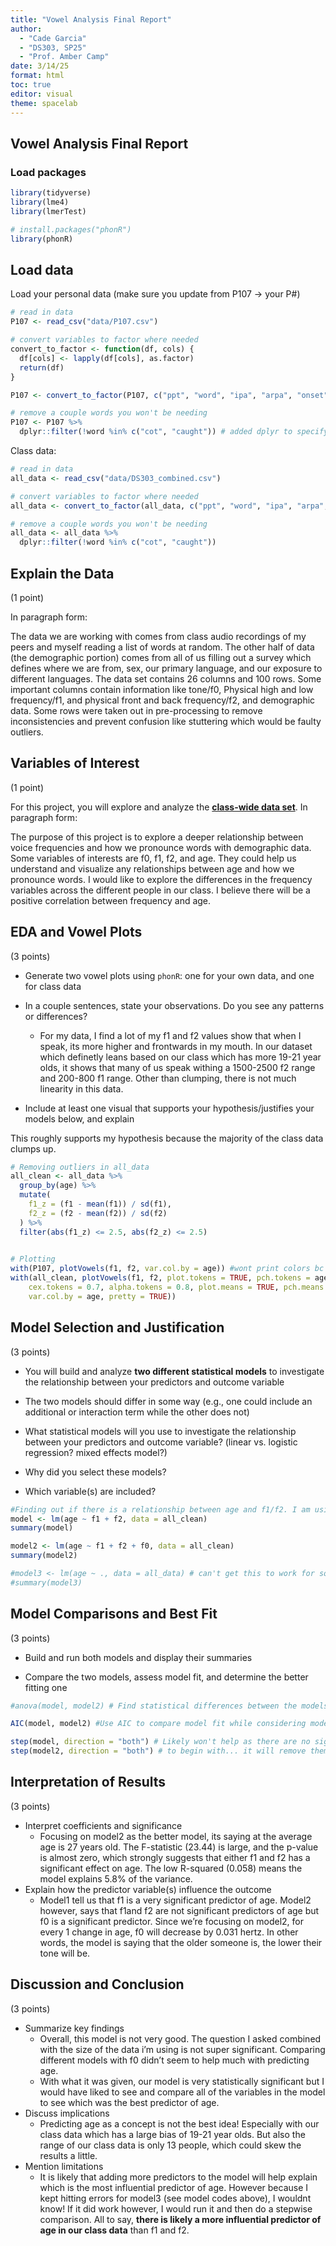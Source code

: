 ```yaml
---
title: "Vowel Analysis Final Report"
author: 
  - "Cade Garcia"
  - "DS303, SP25"
  - "Prof. Amber Camp"
date: 3/14/25
format: html
toc: true
editor: visual
theme: spacelab
---
```


## Vowel Analysis Final Report

### Load packages

```r
library(tidyverse)
library(lme4)
library(lmerTest)

# install.packages("phonR")
library(phonR)
```

## Load data

Load your personal data (make sure you update from P107 -\> your P#)

```r
# read in data
P107 <- read_csv("data/P107.csv")

# convert variables to factor where needed
convert_to_factor <- function(df, cols) {
  df[cols] <- lapply(df[cols], as.factor)
  return(df)
}

P107 <- convert_to_factor(P107, c("ppt", "word", "ipa", "arpa", "onset", "offset", "environment", "real_word", "sex", "ethnicity", "birthplace", "home_state", "years_lived_hi", "L1", "exposure_langs_yn", "exposure_langs", "speak_other", "item_num", "rep"))

# remove a couple words you won't be needing
P107 <- P107 %>%
  dplyr::filter(!word %in% c("cot", "caught")) # added dplyr to specify which 'filter' to use

```

Class data:

```r
# read in data
all_data <- read_csv("data/DS303_combined.csv")

# convert variables to factor where needed
all_data <- convert_to_factor(all_data, c("ppt", "word", "ipa", "arpa", "onset", "offset", "environment", "real_word", "sex", "ethnicity", "birthplace", "home_state", "years_lived_hi", "L1", "exposure_langs_yn", "exposure_langs", "speak_other", "item_num", "rep"))

# remove a couple words you won't be needing
all_data <- all_data %>%
  dplyr::filter(!word %in% c("cot", "caught"))

```

## Explain the Data

(1 point)

In paragraph form:

The data we are working with comes from class audio recordings of my peers and myself reading a list of words at random. The other half of data (the demographic portion) comes from all of us filling out a survey which defines where we are from, sex, our primary language, and our exposure to different languages. The data set contains 26 columns and 100 rows. Some important columns contain information like tone/f0, Physical high and low frequency/f1, and physical front and back frequency/f2, and demographic data. Some rows were taken out in pre-processing to remove inconsistencies and prevent confusion like stuttering which would be faulty outliers.

## Variables of Interest

(1 point)

For this project, you will explore and analyze the [**class-wide data set**]{.underline}. In paragraph form:

The purpose of this project is to explore a deeper relationship between voice frequencies and how we pronounce words with demographic data. Some variables of interests are f0, f1, f2, and age. They could help us understand and visualize any relationships between age and how we pronounce words. I would like to explore the differences in the frequency variables across the different people in our class. I believe there will be a positive correlation between frequency and age.

## EDA and Vowel Plots

(3 points)

-   Generate two vowel plots using `phonR`: one for your own data, and one for class data

-   In a couple sentences, state your observations. Do you see any patterns or differences?

    -   For my data, I find a lot of my f1 and f2 values show that when I speak, its more higher and frontwards in my mouth. In our dataset which definetly leans based on our class which has more 19-21 year olds, it shows that many of us speak withing a 1500-2500 f2 range and 200-800 f1 range. Other than clumping, there is not much linearity in this data.

-   Include at least one visual that supports your hypothesis/justifies your models below, and explain

This roughly supports my hypothesis because the majority of the class data clumps up.

```r
# Removing outliers in all_data
all_clean <- all_data %>%
  group_by(age) %>% 
  mutate(
    f1_z = (f1 - mean(f1)) / sd(f1),
    f2_z = (f2 - mean(f2)) / sd(f2)
  ) %>%
  filter(abs(f1_z) <= 2.5, abs(f2_z) <= 2.5)
  

# Plotting 
with(P107, plotVowels(f1, f2, var.col.by = age)) #wont print colors bc its all one age-- mine
with(all_clean, plotVowels(f1, f2, plot.tokens = TRUE, pch.tokens = age, 
    cex.tokens = 0.7, alpha.tokens = 0.8, plot.means = TRUE, pch.means = age, 
    var.col.by = age, pretty = TRUE))
```

## Model Selection and Justification

(3 points)

-   You will build and analyze **two different statistical models** to investigate the relationship between your predictors and outcome variable

-   The two models should differ in some way (e.g., one could include an additional or interaction term while the other does not)

-   What statistical models will you use to investigate the relationship between your predictors and outcome variable? (linear vs. logistic regression? mixed effects model?)

-   Why did you select these models?

-   Which variable(s) are included?

```r
#Finding out if there is a relationship between age and f1/f2. I am using a linear modeling
model <- lm(age ~ f1 + f2, data = all_clean)
summary(model)

model2 <- lm(age ~ f1 + f2 + f0, data = all_clean)
summary(model2)

#model3 <- lm(age ~ ., data = all_data) # can't get this to work for some reason!
#summary(model3)
```

## Model Comparisons and Best Fit

(3 points)

-   Build and run both models and display their summaries

-   Compare the two models, assess model fit, and determine the better fitting one

```r
#anova(model, model2) # Find statistical differences between the models... does not work?

AIC(model, model2) #Use AIC to compare model fit while considering model complexity. Lower is better

step(model, direction = "both") # Likely won't help as there are no significant predictors
step(model2, direction = "both") # to begin with... it will remove them all
```

## Interpretation of Results

(3 points)

-   Interpret coefficients and significance
    -   Focusing on model2 as the better model, its saying at the average age is 27 years old. The F-statistic (23.44) is large, and the p-value is almost zero, which strongly suggests that either f1 and f2 has a significant effect on age. The low R-squared (0.058) means the model explains 5.8% of the variance.
-   Explain how the predictor variable(s) influence the outcome
    -   Model1 tell us that f1 is a very significant predictor of age. Model2 however, says that f1and f2 are not significant predictors of age but f0 is a significant predictor. Since we're focusing on model2, for every 1 change in age, f0 will decrease by 0.031 hertz. In other words, the model is saying that the older someone is, the lower their tone will be.

## Discussion and Conclusion

(3 points)

-   Summarize key findings
    -   Overall, this model is not very good. The question I asked combined with the size of the data i'm using is not super significant. Comparing different models with f0 didn't seem to help much with predicting age.
    -   With what it was given, our model is very statistically significant but I would have liked to see and compare all of the variables in the model to see which was the best predictor of age.
-   Discuss implications
    -   Predicting age as a concept is not the best idea! Especially with our class data which has a large bias of 19-21 year olds. But also the range of our class data is only 13 people, which could skew the results a little.
-   Mention limitations
    -   It is likely that adding more predictors to the model will help explain which is the most influential predictor of age. However because I kept hitting errors for model3 (see model codes above), I wouldnt know! If it did work however, I would run it and then do a stepwise comparison. All to say, **there is likely a more influential predictor of age in our class data** than f1 and f2.

